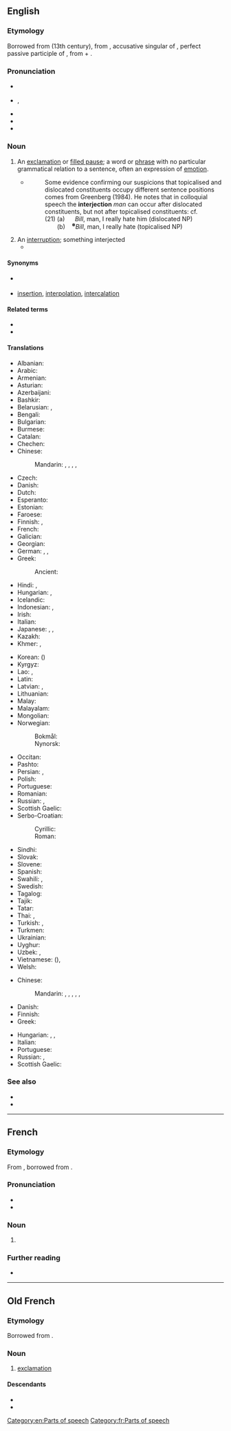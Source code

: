 ==English==
{{wikipedia}}

===Etymology===
Borrowed from {{bor|en|fro|interjection}} (13th century), from {{der|en|la|interiectiōnem}}, accusative singular of {{m|la|interiectiō||throwing or placing between; interjection}}, perfect passive participle of {{m|la|intericiō||throw or place between}}, from {{m|la|inter||between}} + {{m|la|iaciō||throw}}.

===Pronunciation===
* {{a|UK}} {{IPA|en|/ɪn.təˈdʒɛk.ʃən/}}
* {{a|US}} {{enPR|ĭn'tər.jĕkʹshən}}, {{IPA|en|/ˌɪn.tɚˈdʒɛk.ʃən/}}
* {{audio|en|en-us-interjection.ogg|Audio (US)}}
* {{audio|en|interjection.ogg|Audio (AU)}}
* {{rhymes|en|ɛkʃən}}

===Noun===
{{en-noun}}

# {{senseid|en|grammar}}{{lb|en|grammar}} An [[exclamation]] or [[filled pause]]; a word or [[phrase]] with no particular grammatical relation to a sentence, often an expression of [[emotion]].
#* {{quote-book|en|year=1988|author=Andrew Radford|title=Transformational grammar: a first course|location=Cambridge, UK|publisher=Cambridge University Press|page=533|chapter=10}}
#*: Some evidence confirming our suspicions that topicalised and dislocated constituents occupy different sentence positions comes from Greenberg (1984). He notes that in colloquial speech the '''interjection''' ''man'' can occur after dislocated constituents, but not after topicalised constituents: cf.<br> (21) (a) &nbsp;&nbsp;&nbsp;&nbsp; ''Bill'', man, I really hate him (dislocated NP)<br> <span style="color:white">(21)</span> (b) &nbsp;&nbsp; <sup><small>✽</small></sup>''Bill'', man, I really hate (topicalised NP)
# An [[interruption]]; something interjected
#* {{quote-journal|en|date=23.1.2020|journal=Washington Post|author=Philip Bump|title=Mnuchin said Thunberg needed to study economics before offering climate proposals. So we talked to an economist.|text=Mnuchin, asked about climate change in a CNBC interview after his comments about Thunberg, argued there were bigger issues that also needed to be addressed. When a host noted clean air rules as an example of something that might be more urgent, Mnuchin ignored the '''interjection'''.}}

====Synonyms====
* {{sense|grammar}} {{l|en|exclamation}}
* {{sense|interruption}} [[insertion]], [[interpolation]], [[intercalation]]

====Related terms====
* {{l|en|interject}}
* {{l|en|interjectional}}

====Translations====
{{trans-top|exclamation or filled pause in grammar}}
* Albanian: {{t+|sq|pasthirrmë|f}}
* Arabic: {{t|ar|حَرْف نِدَاء|m}}
* Armenian: {{t+|hy|ձայնարկություն}}
* Asturian: {{t|ast|interxeición|f}}
* Azerbaijani: {{t+|az|nida}}
* Bashkir: {{t|ba|ымлыҡ|sc=Cyrl}}
* Belarusian: {{t+|be|выклі́чнік|m|sc=Cyrl}}, {{t|be|вы́гук|m|sc=Cyrl}}
* Bengali: {{t|bn|মধ্যে নিক্ষেপ}}
* Bulgarian: {{t|bg|междуме́тие|n|sc=Cyrl}}
* Burmese: {{t+|my|အာမေဍိတ်}}
* Catalan: {{t+|ca|interjecció|f}}
* Chechen: {{t|ce|айдардош}}
* Chinese:
*: Mandarin: {{t+|cmn|感嘆詞|sc=Hani}}, {{t+|cmn|感叹词|tr=gǎntàncí|sc=Hani}}, {{t+|cmn|嘆詞|sc=Hani}}, {{t+|cmn|叹词|tr=tàncí|sc=Hani}}, {{t+|cmn|欹|tr=yī|sc=Hani}}
* Czech: {{t+|cs|citoslovce|n}}
* Danish: {{t+|da|udråbsord|n}}
* Dutch: {{t+|nl|tussenwerpsel|n}}
* Esperanto: {{t+|eo|interjekcio}}
* Estonian: {{t|et|hüüdsõna}}
* Faroese: {{t|fo|miðalvarping|f}}
* Finnish: {{t+|fi|huudahdussana}}, {{t+|fi|interjektio}}
* French: {{t+|fr|interjection|f}}
* Galician: {{t+|gl|interxección|f}}
* Georgian: {{t|ka|შორისდებული|sc=Geor}}
* German: {{t+|de|Interjektion|f}}, {{t+|de|Ausrufewort|n}}, {{t+|de|Empfindungswort|n}}
* Greek: {{t+|el|επιφώνημα|n}}
*: Ancient: {{t|grc|ἐπιφώνημα|n}}
* Hindi: {{t|hi|विस्मयादिबोधक}}, {{t+|hi|हरफ|m}}
* Hungarian: {{t+|hu|indulatszó}}, {{t+|hu|mondatszó}}
* Icelandic: {{t+|is|upphrópun|f}}
* Indonesian: {{t+|id|interjeksi}}, {{t+|id|kata seru}}
* Irish: {{t+|ga|intriacht|f}}
* Italian: {{t+|it|interiezione|f}}
* Japanese: {{t|ja|感嘆詞|tr=kantanshi}}, {{t+|ja|間投詞|tr=kantōshi}}, {{t+|ja|感動詞|tr=kandōshi}}
* Kazakh: {{t|kk|одағай|sc=Cyrl}}
* Khmer: {{t|km|ការបញ្ចូល|tr=kaa bɑñjool|sc=Khmr}}, {{t|km|ការស៊ក|tr=kaa sɔɔk|sc=Khmr}}
{{trans-mid}}
* Korean: {{t+|ko|감탄사}} ({{t+|ko|感歎詞}})
* Kyrgyz: {{t|ky|сырдык сөз|sc=Cyrl}}
* Lao: {{t|lo|ຄຳອຸທານ}}, {{t|lo|ອຸທານ}}
* Latin: {{t+|la|interiectiō|f}}
* Latvian: {{t|lv|izsauksmes vārds|m}}, {{t|lv|interjekcija|f}}
* Lithuanian: {{t|lt|jaustukas|m}}
* Malay: {{t|ms|kata seru}}
* Malayalam: {{t+|ml|വ്യാക്ഷേപകം}}
* Mongolian: {{t+|mn|аялга үг|sc=Cyrl}}
* Norwegian:
*: Bokmål: {{t|nb|interjeksjon|m}}
*: Nynorsk: {{t+|nn|interjeksjon|m}}
* Occitan: {{t|oc|interjeccion|f}}
* Pashto: {{t|ps|ندائيه|f|tr=nedāyá}}
* Persian: {{t|fa|حرف ندا|tr=harf-e nedâ|sc=fa-Arab}}, {{t+|fa|ندا|tr=nedâ|sc=fa-Arab}}
* Polish: {{t+|pl|wykrzyknik|m-in}}
* Portuguese: {{t+|pt|interjeição|f}}
* Romanian: {{t+|ro|interjecție|f}}
* Russian: {{t+|ru|междоме́тие|n}}, {{qualifier|exclamation}} {{t+|ru|восклица́ние|n}}
* Scottish Gaelic: {{t|gd|clisgear|m}}
* Serbo-Croatian:
*: Cyrillic: {{t|sh|узвик|m}}
*: Roman: {{t+|sh|uzvik|m}}
* Sindhi: {{t|sd|حرف ندا|alt=حَرف نِدا|sc=sd-Arab}}
* Slovak: {{t+|sk|citoslovce|n}}
* Slovene: {{t+|sl|medmet|m}}
* Spanish: {{t+|es|interjección|f}}
* Swahili: {{t|sw|kihisishi}}, {{t+|sw|kiingizi}}
* Swedish: {{t+|sv|interjektion|c}}
* Tagalog: {{t+|tl|pandamdam}}
* Tajik: {{t+|tg|нидо|sc=Cyrl}}
* Tatar: {{t+|tt|ымлык|sc=Cyrl}}
* Thai: {{t+|th|อุทาน}}, {{t+|th|คำอุทาน}}
* Turkish: {{t+|tr|ünlem}}, {{t+|tr|nida}}
* Turkmen: {{t|tk|nida}}
* Ukrainian: {{t+|uk|ви́гук|m|sc=Cyrl}}
* Uyghur: {{t-needed|ug}}
* Uzbek: {{t+|uz|undov}}, {{t+|uz|nido}}
* Vietnamese: {{t+|vi|thán từ}} ({{t|vi|嘆詞}}), {{t|vi|từ cảm thán}}
* Welsh: {{t|cy|ebychair|m}}
{{trans-bottom}}

{{trans-top|interruption}}
* Chinese:
*: Mandarin: {{t+|cmn|中斷}}, {{t+|cmn|中断|tr=zhōngduàn}}, {{t+|cmn|干擾}}, {{t+|cmn|干扰|tr=gānrǎo}}, {{t+|cmn|打斷}}, {{t+|cmn|打断|tr=dǎduàn}}
* Danish: {{t-needed|da}}
* Finnish: {{t+|fi|keskeytys}}
* Greek: {{t+|el|παρεμβολή|f}}
{{trans-mid}}
* Hungarian: {{t|hu|közbevetés}}, {{t+|hu|közbeszólás}}, {{t+|hu|beszúrás}}
* Italian: {{t+|it|intervento|m}}
* Portuguese: {{t-needed|pt}}
* Russian: {{t+|ru|перебива́ние|n|sc=Cyrl}}, {{t+|ru|вмеша́тельство|n|sc=Cyrl}}
* Scottish Gaelic: {{t|gd|eadar-chur|m}}
{{trans-bottom}}

===See also===
* {{l|en|vocative}}
* {{pedialite}}

[[Category:en:Parts of speech]]

----

==French==
{{wikipedia|lang=fr}}

===Etymology===
From {{inh|fr|fro|interjection}}, borrowed from {{bor|fr|la|interiectio|interiectiō, interiectiōnem}}.

===Pronunciation===
* {{fr-IPA}}
* {{audio|fr|Fr-interjection.ogg|Audio}}

===Noun===
{{fr-noun|f}}

# {{lb|fr|grammar}} {{l|en|interjection}}

===Further reading===
* {{R:TLFi}}

[[Category:fr:Parts of speech]]

----

==Old French==

===Etymology===
Borrowed from {{bor|fro|la|interiectio|interiectiō, interiectiōnem}}.

===Noun===
{{fro-noun|f}}

# [[exclamation]]

====Descendants====
* {{desc|en|interjection|bor=1}}
* {{desc|fr|interjection}}